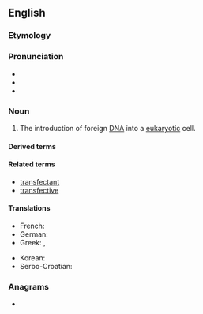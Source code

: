==English==

===Etymology===
{{blend|en|trans-|infection}}

===Pronunciation===
* {{IPA|en|/tɹænzˈfɛkʃən/}}
* {{rhymes|en|ɛkʃən|s=3}}
* {{hyph|en|trans|fec|tion}}

===Noun===
{{wikipedia}}
{{en-noun|~}}

# {{lb|en|molecular biology}} The introduction of foreign [[DNA]] into a [[eukaryotic]] cell.

====Derived terms====
{{der3|en
|co-transfection
|contransfection
|cotransfection
|electrotransfection
|lipotransfection
|nucleotransfection
|phototransfection
|postransfection
|posttransfection
|retransfection
|transfectional}}

====Related terms====
* [[transfectant]]
* [[transfective]]

====Translations====
{{trans-top|introduction of foreign DNA into a eukaryotic cell}}
* French: {{t+|fr|transfection}}
* German: {{t|de|Transfektion|f}}
* Greek: {{t+|el|επιμόλυνση}}, {{t+|el|διαμόλυνση}}
{{trans-mid}}
* Korean: {{t|ko|트랜스펙션}}
* Serbo-Croatian: {{t|sh|transfekcija|f}}
{{trans-bottom}}

===Anagrams===
* {{anagrams|en|a=acefinnorstt|tranfections}}